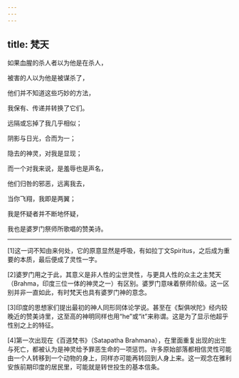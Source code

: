 ```yaml
---
---
---
```

title: 梵天
---



如果血腥的杀人者以为他是在杀人，

被害的人以为他是被谋杀了，

他们并不知道这些巧妙的方法，

我保有、传递并转换了它们。

远隔或忘掉了我几乎相似；

阴影与日光，合而为一；

隐去的神灵，对我是显现；

而一个对我来说，是羞辱也是声名，

他们归咎的邪恶，远离我去，

当你飞翔，我即是两翼；

我是怀疑者并不断地怀疑，

我也是婆罗门祭师所歌唱的赞美诗。





* * *



[1]这一词不知由来何处，它的原意显然是呼吸，有如拉丁文Spiritus，之后成为重要的本质，最后便成了灵性一字。

[2]婆罗门用之于此，其意义是非人性的尘世灵性，与更具人性的众主之主梵天（Brahma，印度三位一体的神灵之一）有区别。婆罗门意味着祭师阶级。这一区别并非一直如此，有时梵天也具有婆罗门神的意念。

[3]印度的思想家们提出最初的神人同形同体论学说。甚至在《梨俱吠陀》经内较晚近的赞美诗里，这至高的神明同样也用“he”或“it”来称谓。这是为了显示他超乎性别之上的特征。

[4]第一次出现在《百道梵书》（Satapatha Brahmana），在里面重复出现的出生与死亡，都被认为是神灵给予罪恶生命的一项惩罚。许多原始部落都相信灵性可能由一个人转移到一个动物的身上，同样亦可能再转回到人身上来。这一观念在雅利安族前期印度的居民里，可能就是转世投生的基本信条。